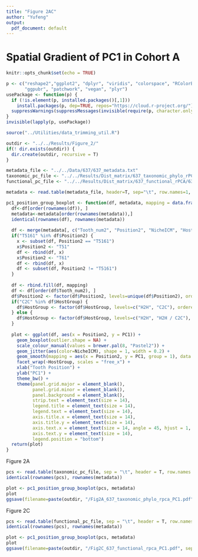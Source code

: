 ```yaml
---
title: "Figure 2AC"
author: "Yufeng"
output:
  pdf_document: default
---
```


# Spatial Gradient of PC1 in Cohort A

```r
knitr::opts_chunk$set(echo = TRUE)

p <- c("reshape2","ggplot2", "dplyr", "viridis", "colorspace", "RColorBrewer", "cowplot", "grid", "gridExtra", "gtable",
       "ggpubr", "patchwork", "vegan", "plyr")
usePackage <- function(p) {
  if (!is.element(p, installed.packages()[,1]))
    install.packages(p, dep=TRUE, repos="https://cloud.r-project.org/")
  suppressWarnings(suppressMessages(invisible(require(p, character.only=TRUE))))
}
invisible(lapply(p, usePackage))

source("../Utilities/data_trimming_util.R")

outdir <- "../../Results/Figure_2/"
if(! dir.exists(outdir)) {
  dir.create(outdir, recursive = T)
}
```

```r
metadata_file <- "../../Data/637/637_metadata.txt" 
taxonomic_pc_file <- "../../Results/Dist_matrix/637_taxonomic_phylo_rPCA/637_taxonomic_phylo_rpca_sample_coordinates.tsv"
functional_pc_file <- "../../Results/Dist_matrix/637_functional_rPCA/637_functional_rpca_sample_coordinates.tsv"

metadata <- read.table(metadata_file, header=T, sep="\t", row.names=1, quote="", comment.char="")
```

```r
pc1_position_group_boxplot <- function(df, metadata, mapping = data.frame()) {
  df<-df[order(rownames(df)), ]
  metadata<-metadata[order(rownames(metadata)),]
  identical(rownames(df), rownames(metadata))
  
  df <- merge(metadata[, c("Tooth_num2", "Position2", "NicheICM", "HostGroup", "UL")], df, by="row.names", all=FALSE)
  if("T5161" %in% df$Position2) {
    x <- subset(df, Position2 == "T5161")
    x$Position2 <- "T51"
    df <- rbind(df, x)
    x$Position2 <- "T61"
    df <- rbind(df, x)
    df <- subset(df, Position2 != "T5161")
  }
  
  df <- rbind.fill(df, mapping)
  df <- df[order(df$Tooth_num2), ]
  df$Position2 <- factor(df$Position2, levels=unique(df$Position2), order = T)
  if("C2C" %in% df$HostGroup) {
    df$HostGroup <- factor(df$HostGroup, levels=c("H2H", "C2C"), ordered = T)
  } else {
    df$HostGroup <- factor(df$HostGroup, levels=c("H2H", "H2H / C2C"), ordered = T)
  }
  
  plot <- ggplot(df, aes(x = Position2, y = PC1)) +
    geom_boxplot(outlier.shape = NA) +
    scale_colour_manual(values = brewer.pal(8, "Pastel2")) +
    geom_jitter(aes(color=NicheICM), shape = 1, width = 0.2) +
    geom_smooth(mapping = aes(x = Position2, y = PC1, group = 1), data = subset(df, HostGroup == "H2H" & UL == "Upper_teeth"), method = "loess", se=TRUE) + 
    facet_wrap(~HostGroup, scales = "free_x") +
    xlab("Tooth Position") + 
    ylab("PC1") + 
    theme_bw() + 
    theme(panel.grid.major = element_blank(),
          panel.grid.minor = element_blank(),
          panel.background = element_blank(),
          strip.text = element_text(size = 14),
          legend.title = element_text(size = 14), 
          legend.text = element_text(size = 14),
          axis.title.x = element_text(size = 14),
          axis.title.y = element_text(size = 14),
          axis.text.x = element_text(size = 14, angle = 45, hjust = 1, vjust = 1),
          axis.text.y = element_text(size = 14),
          legend.position = "bottom")
  return(plot)
}
```

Figure 2A
```r
pcs <- read.table(taxonomic_pc_file, sep = "\t", header = T, row.names = 1)
identical(rownames(pcs), rownames(metadata))

plot <- pc1_position_group_boxplot(pcs, metadata)
plot
ggsave(filename=paste(outdir, "/Fig2A_637_taxonomic_phylo_rpca_PC1.pdf", sep=""), plot=plot, width=10, height=3.5)
```

Figure 2C
```r
pcs <- read.table(functional_pc_file, sep = "\t", header = T, row.names = 1)
identical(rownames(pcs), rownames(metadata))

plot <- pc1_position_group_boxplot(pcs, metadata)
plot
ggsave(filename=paste(outdir, "/Fig2C_637_functional_rpca_PC1.pdf", sep=""), plot=plot, width=10, height=3.5)
```